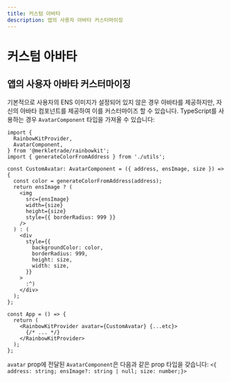 ```yaml
---
title: 커스텀 아바타
description: 앱의 사용자 아바타 커스터마이징
---
```


# 커스텀 아바타

## 앱의 사용자 아바타 커스터마이징

기본적으로 사용자의 ENS 이미지가 설정되어 있지 않은 경우 아바타를 제공하지만, 자신의 아바타 컴포넌트를 제공하여 이를 커스터마이즈 할 수 있습니다. TypeScript를 사용하는 경우 `AvatarComponent` 타입을 가져올 수 있습니다:

```tsx
import {
  RainbowKitProvider,
  AvatarComponent,
} from '@merkletrade/rainbowkit';
import { generateColorFromAddress } from './utils';

const CustomAvatar: AvatarComponent = ({ address, ensImage, size }) => {
  const color = generateColorFromAddress(address);
  return ensImage ? (
    <img
      src={ensImage}
      width={size}
      height={size}
      style={{ borderRadius: 999 }}
    />
  ) : (
    <div
      style={{
        backgroundColor: color,
        borderRadius: 999,
        height: size,
        width: size,
      }}
    >
      :^)
    </div>
  );
};

const App = () => {
  return (
    <RainbowKitProvider avatar={CustomAvatar} {...etc}>
      {/* ... */}
    </RainbowKitProvider>
  );
};
```

`avatar` prop에 전달된 `AvatarComponent`은 다음과 같은 prop 타입을 갖습니다: `<{ address: string; ensImage?: string | null; size: number;}>`
